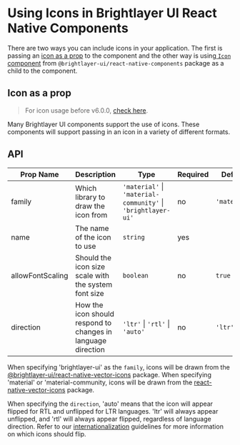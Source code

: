 # Using Icons in Brightlayer UI React Native Components

There are two ways you can include icons in your application. The first is passing an [icon as a prop](#icon-as-a-prop) to the component and the other way is using[ `Icon` component](#icon-as-a-component) from `@brightlayer-ui/react-native-components` package as a child to the component.

## Icon as a prop

> For icon usage before v6.0.0, [check here](https://github.com/etn-ccis/blui-react-native-component-library/blob/master/docs/IconWrapper.md).

Many Brightlayer UI components support the use of icons. These components will support passing in an icon in a variety of different formats.

## API

<Box>

| Prop Name        | Description                                                  | Type                                                         | Required | Default      |
| ---------------- | ------------------------------------------------------------ | ------------------------------------------------------------ | -------- | ------------ |
| family           | Which library to draw the icon from                          | `'material'` \| `'material-community'` \| `'brightlayer-ui'` | no       | `'material'` |
| name             | The name of the icon to use                                  | `string`                                                     | yes      |              |
| allowFontScaling | Should the icon size scale with the system font size         | `boolean`                                                    | no       | `true`       |
| direction        | How the icon should respond to changes in language direction | `'ltr'` \| `'rtl'` \| `'auto'`                               | no       | `'ltr'`      |

</Box>

When specifying 'brightlayer-ui' as the `family`, icons will be drawn from the [@brightlayer-ui/react-native-vector-icons](https://www.npmjs.com/package/@brightlayer-ui/react-native-vector-icons) package. When specifying 'material' or 'material-community, icons will be drawn from the [react-native-vector-icons](https://www.npmjs.com/package/react-native-vector-icons) package.

When specifying the `direction`, 'auto' means that the icon will appear flipped for RTL and unflipped for LTR languages. 'ltr' will always appear unflipped, and 'rtl' will always appear flipped, regardless of language direction. Refer to our [internationalization](<https://brightlayer-ui.github.io/patterns/internationalization#bidirectionality--right-to-left-(rtl)-support>) guidelines for more information on which icons should flip.
